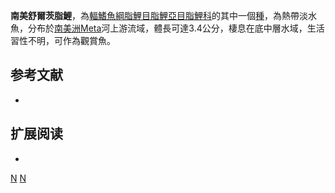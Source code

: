 {{Speciesbox 
| taxon = Schultzites axelrodi
| status = NE
| status_system = IUCN3.1
| authority =  [[Géry|Géry]], 1964
| synonyms = 
}}
'''南美舒爾茨脂鯉'''，為[[輻鰭魚綱|輻鰭魚綱]][[脂鯉目|脂鯉目]][[脂鯉亞目|脂鯉亞目]][[脂鯉科|脂鯉科]]的其中一個[[種|種]]，為熱帶淡水魚，分布於[[南美洲|南美洲]]Meta河上游流域，體長可達3.4公分，棲息在底中層水域，生活習性不明，可作為觀賞魚。

==参考文献==
{{refbegin}}
*{{FishBase_species|genus=Schultzites|species=axelrodi|year=2014|month=1}}
{{refend}}

== 扩展阅读 ==
{{refbegin}}
*{{wikispecies-inline|Schultzites axelrodi|南美舒爾茨脂鯉}}
{{refend}}
{{Taxonbar|from=Q3761492}}

[[Category:觀賞魚|N]]
[[Category:舒爾茨脂鯉屬|N]]


{{魚類小作品}}